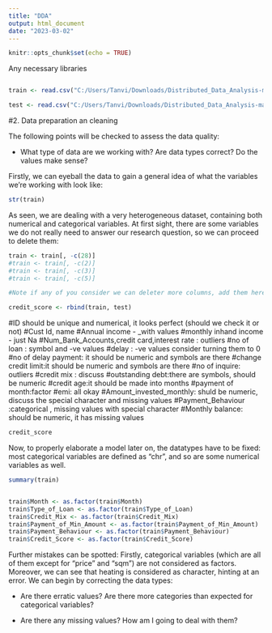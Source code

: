 ---
title: "DDA"
output: html_document
date: "2023-03-02"
---

```{r setup, include=FALSE}
knitr::opts_chunk$set(echo = TRUE)
```

Any necessary libraries

```{r}

```

```{r}
train <- read.csv("C:/Users/Tanvi/Downloads/Distributed_Data_Analysis-main/Distributed_Data_Analysis-main/CreditScore_Classification_Dataset/train.csv")

test <- read.csv("C:/Users/Tanvi/Downloads/Distributed_Data_Analysis-main/Distributed_Data_Analysis-main/CreditScore_Classification_Dataset/test.csv")
```


#2. Data preparation an cleaning

The following points will be checked to assess the data quality:

- What type of data are we working with? Are data types correct? Do the values make sense?

Firstly, we can eyeball the data to gain a general idea of what the variables we're working with look like:

```{r}
str(train)
```
As seen, we are dealing with a very heterogeneous dataset, containing both numerical and categorical variables. At first sight, there are some variables we do not really need to answer our research question, so we can proceed to delete them:

```{r}
train <- train[, -c(28)]
#train <- train[, -c(2)]
#train <- train[, -c(3)]
#train <- train[, -c(5)]

#Note if any of you consider we can deleter more columns, add them here
```

```{r}
credit_score <- rbind(train, test)
```

#ID should be unique and numerical, it looks perfect (should we check it or not)
#Cust Id, name
#Annual income - _with values
#monthly inhand income - just Na
#Num_Bank_Accounts,credit card,interest rate : outliers
#no of loan : symbol and -ve values
#delay : -ve values consider turning them to 0
#no of delay payment: it should be numeric and symbols are there
#change credit limit:it should be numeric and symbols are there
#no of inquire: outliers
#credit mix : discuss
#outstanding debt:there are symbols, should be numeric
#credit age:it should be made into months
#payment of month:factor
#emi: all okay
#Amount_invested_monthly: shuld be numeric, discuss the special character and missing values
#Payment_Behaviour :categorical , missing values with special character
#Monthly balance: should be numeric, it has missing values 

```{r}
credit_score
```

Now, to properly elaborate a model later on, the datatypes have to be fixed: most categorical variables are defined as "chr", and so are some numerical variables as well.

```{r}
summary(train)
```
```{r}

```


```{r}
train$Month <- as.factor(train$Month)
train$Type_of_Loan <- as.factor(train$Type_of_Loan)
train$Credit_Mix <- as.factor(train$Credit_Mix)
train$Payment_of_Min_Amount <- as.factor(train$Payment_of_Min_Amount)
train$Payment_Behaviour <- as.factor(train$Payment_Behaviour)
train$Credit_Score <- as.factor(train$Credit_Score)
```



Further mistakes can be spotted: Firstly, categorical variables (which are all of them except for "price" and "sqm") are not considered as factors. Moreover, we can see that heating is considered as character, hinting at an error. We can begin by correcting the data types:

- Are there erratic values? Are there more categories than expected for categorical variables?

- Are there any missing values? How am I going to deal with them?


```{r}

```

